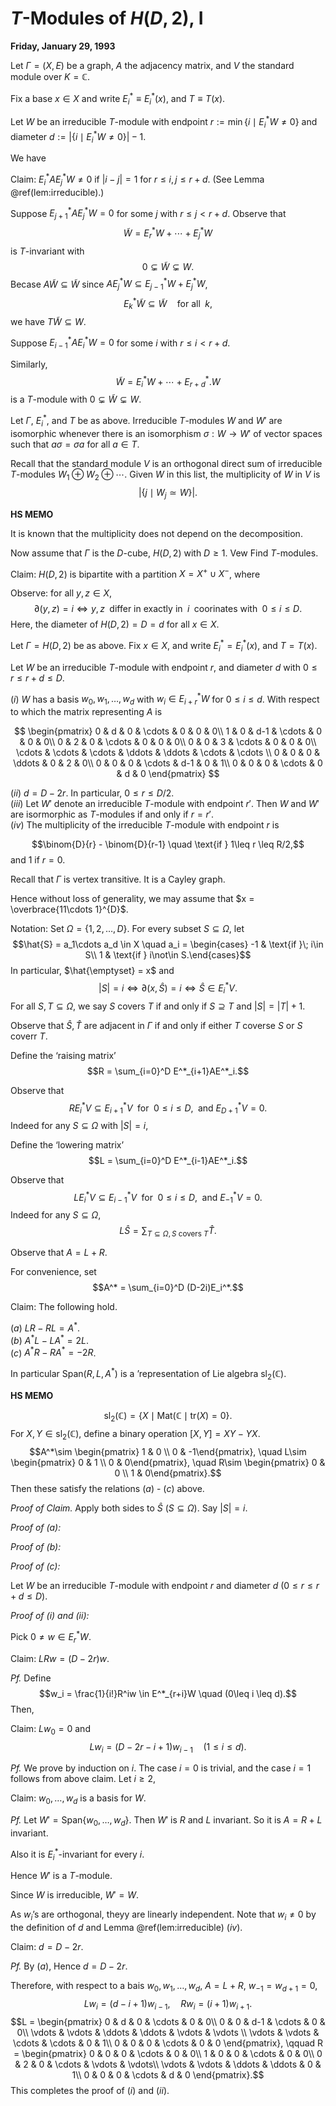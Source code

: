 # $T$-Modules of $H(D,2)$, I {#lec5}
**Friday, January 29, 1993**

Let $\Gamma = (X, E)$ be a graph, $A$ the adjacency matrix, and $V$ the standard module over $K = \mathbb{C}$.

Fix a base $x\in X$ and write $E_i^* \equiv E_i^*(x)$, and $T \equiv T(x)$. 

Let $W$ be an irreducible $T$-module with endpoint $r:= \min\{i\mid E_i^*W \neq 0\}$ and diameter $d:=|\{i\mid E_i^*W\neq 0\}|-1$. 

We have 
\begin{align}
E_i^*W & \neq 0 & r\leq i \leq r+d\\
& = 0 & 0 \leq i < r \;\text{ or }\; r+d < i \leq d(x).
\end{align}

Claim: $E_i^*AE_j^*W \neq 0$ if $|i-j| = 1$ for $r\leq i,j\leq r+d$. (See Lemma \@ref(lem:irreducible).)

Suppose $E_{j+1}^*AE_j^*W = 0$ for some $j$ with $r \leq j < r+d$.
Observe that
$$\tilde{W} = E^*_rW + \cdots + E^*_jW$$
is $T$-invariant with 
$$0 \subsetneq \tilde{W} \subsetneq W.$$
Becase $A\tilde{W} \subseteq \tilde{W}$ since $AE_j^*W \subseteq E^*_{j-1}W + E^*_jW$, 
$$E_k^*\tilde{W} \subseteq \tilde{W} \quad\text{for all }\; k,$$
we have $T\tilde{W} \subseteq{W}$.

Suppose $E_{i-1}^*AE_i^*W = 0$ for some $i$ with $r \leq i < r+d$. 

Similarly,
$$\tilde{W} = E^*_iW + \cdots + E^*_{r+d}.W$$
is a $T$-module with $0\subsetneq \tilde{W} \subsetneq W$.

:::{.definition #isomorphic-modules}
Let $\Gamma$, $E^*_i$, and $T$ be as above. Irreducible $T$-modules $W$ and $W'$ are isomorphic\index{isomorphic} whenever there is an isomorphism $\sigma: W \to W'$ of vector spaces such that $a\sigma = \sigma a$ for all $a\in T$. 
:::

Recall that the standard module $V$ is an orthogonal direct sum of irreducible $T$-modules $W_1 \oplus W_2 \oplus \cdots$. Given $W$ in this list, the multiplicity\index{multiplicity} of $W$ in $V$ is 
$$|\{j \mid W_j \simeq W\}|.$$

:::{.hs}
**HS MEMO**

It is known that the multiplicity does not depend on the decomposition.
:::

Now assume that $\Gamma$ is the $D$-cube, $H(D,2)$ with $D\geq 1$. Vew 
\begin{align}
X & = \{a_1\cdots a_D\mid a_i\in \{1, -1\}, 1\leq i\leq D\},\\
E & = \{xy\mid x, y\in X, \; x, y \;\text{ differ in exactly 1 coordinate.}\}.
\end{align}
Find $T$-modules.

Claim: $H(D,2)$ is bipartite with a partition $X = X^+ \cup X^-$, where
\begin{align}
X^+ & = \{a_1\cdots a_D\in X\mid \prod a_i > 0\}\\
X^- & = \{a_1\cdots a_D \in X \mid \prod a_i < 0\}
\end{align}

Observe: for all $y, z\in X$, 
$$\partial(y,z) = i \Leftrightarrow y, z \; \text{ differ in exactly in }\; i\; \text{ coorinates with }\; 0\leq i\leq D.$$
Here, the diameter of $H(D, 2) = D = d$ for all $x\in X$.

:::{.theorem #hd2-modules}
Let $\Gamma = H(D,2)$ be as above. Fix $x\in X$, and write $E_i^* = E^*_i(x)$, and $T = T(x)$. 

Let $W$ be an irreducible $T$-module with endpoint $r$, and diameter $d$ with $0\leq r \leq r+d\leq D$.

| $(i)$ $W$ has a basis $w_0, w_1, \ldots, w_d$ with $w_i\in E^*_{i+r}W$ for $0\leq i\leq d$. With respect to which the matrix representing $A$ is 
$$
\begin{pmatrix}
0 & d & 0 & \cdots & 0 & 0 & 0\\
1 & 0 & d-1 & \cdots & 0 & 0 & 0\\
0 & 2 & 0 & \cdots & 0 & 0 & 0\\
0 & 0 & 3 & \cdots & 0 & 0 & 0\\
\cdots & \cdots & \cdots & \ddots & \ddots & \cdots & \cdots \\
0 & 0 & 0 & \ddots & 0 & 2 & 0\\
0 & 0 & 0 & \cdots & d-1 & 0 & 1\\
0 & 0 & 0 & \cdots & 0 & d & 0
\end{pmatrix}
$$

| $(ii)$ $d= D-2r$. In particular, $0\leq r\leq D/2$.

| $(iii)$ Let $W'$ denote an irreducible $T$-module with endpoint $r'$. Then $W$ and $W'$ are isormorphic as $T$-modules if and only if $r = r'$.

| $(iv)$ The multiplicity of the irreducible $T$-module with endpoint $r$ is 
$$\binom{D}{r} - \binom{D}{r-1} \quad \text{if } 1\leq r \leq R/2,$$
and $1$ if $r = 0$.
:::

:::{.proof}
Recall that $\Gamma$ is vertex transitive. It is a Cayley graph.

Hence without loss of generality, we may assume that 
$x = \overbrace{11\cdots 1}^{D}$.

Notation: Set $\Omega = \{1, 2, \ldots, D\}$. For every subset $S \subseteq \Omega$, let 
$$\hat{S} = a_1\cdots a_d \in X \quad a_i = \begin{cases} -1 & \text{if }\; i\in S\\ 1 & \text{if } i\not\in S.\end{cases}$$
In particular, $\hat{\emptyset} = x$ and 
$$|S| = i \Leftrightarrow \partial(x, \hat{S}) = i \Leftrightarrow \hat{S}\in E^*_iV.$$
For all $S, T\subseteq \Omega$, we say $S$ covers $T$ if and only if $S\supseteq T$ and $|S| = |T| +1$.

Observe that $\hat{S}, \hat{T}$ are adjacent in $\Gamma$ if and only if either $T$ coverse $S$ or $S$ coverr $T$.

Define the 'raising matrix'
$$R = \sum_{i=0}^D E^*_{i+1}AE^*_i.$$

Observe that
$$RE_i^*V \subseteq E^*_{i+1} V \; \text{ for }\; 0\leq i \leq D, \; \text{ and }E^*_{D+1}V = 0.$$
Indeed for any $S\subseteq \Omega$ with $|S| = i$,
\begin{align}
R\hat{S} & = RE^*_i\hat{S} \\
& = E^*_{i+1}A\hat{S} \\
& = \sum_{T_1 \subseteq \Omega, S \text{ covers }T_1} E^*_{i+1}\widehat{T_1} + \sum_{T \subseteq \Omega, T \text{ covers }S} E^*_{i+1}\hat{T}\\
& = \sum_{T \subseteq \Omega, T \text{ covers }S} E^*_{i+1}\hat{T}.
\end{align}

Define the 'lowering matrix'
$$L = \sum_{i=0}^D E^*_{i-1}AE^*_i.$$

Observe that
$$LE_i^*V \subseteq E^*_{i-1}V \; \text{ for }\; 0\leq i \leq D, \; \text{ and }E^*_{-1}V = 0.$$
Indeed for any $S\subseteq \Omega$,
$$L\hat{S} = \sum_{T\subseteq \Omega, S \text{ covers }T} \hat{T}.$$

Observe that $A = L + R$.

For convenience, set
$$A^* = \sum_{i=0}^D (D-2i)E_i^*.$$

Claim: The following hold.

| $(a)$ $LR - RL = A^*$.
| $(b)$ $A^*L - LA^* = 2L$.
| $(c)$ $A^*R - RA^* = -2R$.

In particular $\mathrm{Span}(R,L, A^*)$ is a 'representation of Lie algebra $\mathrm{sl}_2(\mathbb{C})$.


:::{.hs name="Lie Algebra sl2(C)"}
**HS MEMO**

$$\mathrm{sl}_2(\mathbb{C}) = \{X\mid \mathrm{Mat}(\mathbb{C} \mid \mathrm{tr}(X) = 0\}.$$
For $X, Y\in \mathrm{sl}_2(\mathbb{C})$, define a binary operation $[X, Y] = XY - YX$.
$$A^*\sim \begin{pmatrix} 1 & 0 \\ 0 & -1\end{pmatrix}, \quad L\sim \begin{pmatrix} 0 & 1 \\ 0 & 0\end{pmatrix}, \quad R\sim \begin{pmatrix} 0 & 0 \\ 1 & 0\end{pmatrix}.$$
Then these satisfy the relations $(a)$ - $(c)$ above.
:::

_Proof of Claim._
Apply both sides to $\hat{S}$ \quad $(S\subseteq \Omega)$. Say $|S| = i$.

_Proof of $(a)$:_
\begin{align} 
(LR - RL)\hat{S} & = L\left(\sum_{\substack{T \subseteq \Omega, T \text{ covers }S\\(D-i \text{ of them})}}\hat{T}\right) - R \left(\sum_{\substack{U \subseteq \Omega, S \text{ covers }U\\(i \text{ of them})}}\hat{T}\right)\\
& = (D-i)\hat{S} + \sum_{V \subseteq \Omega, |V| = i, |S\cap V| = i-1}\hat{V} - \left(i\hat{S} + \sum_{V \subseteq \Omega, |V| = i, |S\cap V| = i-1}\hat{V}\right)\\
& = (D-2i)\hat{S}\\
& = A^*\hat{S}.
\end{align}

_Proof of $(b)$:_
\begin{align} 
(A^*L - LA^*)\hat{S} & = (D-2(i-1))L\hat{S} - (D-2i)L\hat{S} \quad (\text{since} \; L\hat{S}\in E^*_{i-1}V)\\
& = 2L\hat{S}.
\end{align}

_Proof of $(c)$:_
\begin{align} 
(A^*R - RA^*)\hat{S} & = (D-2(i+1))R\hat{S} - (D-2i)R\hat{S} \quad (\text{since} \; R\hat{S}\in E^*_{i+1}V)\\
& = 2R\hat{S}.
\end{align}

Let $W$ be an irreducible $T$-module with endpoint $r$ and diameter $d$ $(0\leq r \leq r+d \leq D)$.

_Proof of $(i)$ and $(ii)$:_

Pick $0\neq w \in E^*_rW$.

Claim: $LRw = (D-2r)w$.

_Pf._ 
\begin{align} 
LRw & = (A^*+RL)w \quad (\text{by Claim }(a))\\
& = A^*w \quad (Lw \in E^*_{r-1}W = 0)\\
& (D-2r)w.
\end{align}
Define
$$w_i = \frac{1}{i!}R^iw \in E^*_{r+i}W \quad (0\leq i \leq d).$$
Then,
\begin{align}
Rw_i & = (i+1)w_{i+1}\quad (0\leq i \leq d)\\
Rw_d & = 0 \quad (\text{by definition of }d)
\end{align}

Claim: $Lw_0 = 0$ and 
$$Lw_i = (D-2r-i+1)w_{i-1} \quad (1\leq i\leq d).$$

_Pf._ We prove by induction on $i$.
The case $i=0$ is trivial, and the case $i=1$ follows from above claim. 
Let $i\geq 2$, 
\begin{align}
Lw_i & = \frac{1}{i}LRw_{i-1} = \frac{1}{i}(A^*+RL)w_{i-1} \quad (\text{by Claim (a)})\\
& \quad \text{(by induction hypothesis)}\\
& = \frac{1}{i}((D-2(r+i-1))w_{i-1} + (D-2r-(i-1)+1)Rw_{i-2} \quad (Rw_{i-2} = (i-1)w_{i-1})\\
& = \frac{1}{i}i(D-2r-i+1)w_{i-1}\\
& = (D-2r-i+1)w_{i-1}.
\end{align}

Claim: $w_0, \ldots, w_d$ is a basis for $W$.

_Pf._ 
Let $W' = \mathrm{Span}\{w_0, \ldots, w_d\}$. Then $W'$ is $R$ and $L$ invariant. So it is $A = R+L$ invariant. 

Also it is $E^*_i$-invariant for every $i$. 

Hence $W'$ is a $T$-module. 

Since $W$ is irreducible, $W' = W$.

As $w_i$'s are orthogonal, theyy are linearly independent. Note that $w_i\neq 0$ by the definition of $d$ and Lemma \@ref(lem:irreducible) $(iv)$.

Claim: $d = D-2r$.

_Pf._ 
By $(a)$,
\begin{align}
0 & = (LR - RL - A^*)w_d \\
& = 0 - (D-2r-d+1)Rw_{d-1} - (D-2(r+d))w_d\\
& = -d(D-2r-d+1)w_d - (D-2(r+d))w_d\\
& = (-dD + 2rd + d^2 - d - D + 2r + 2d)w_d\\
& = (d^2 + (2r-D+1)d + 2r - D)w_d\\
& = (d+2r-D)(d+1)w_d.
\end{align}
Hence $d = D-2r$.

Therefore, with respect to a bais $w_0, w_1, \ldots, w_d$, 
$A = L+R$, $w_{-1} = w_{d+1} = 0$,
$$Lw_i = (d-i+1)w_{i-1}, \quad Rw_i = (i+1)w_{i+1}.$$
$$L = \begin{pmatrix} 0 & d & 0 & \cdots & 0 & 0\\
0 & 0 & d-1 & \cdots & 0 & 0\\
\vdots & \vdots & \ddots & \ddots & \vdots & \vdots \\
\vdots & \vdots & \cdots & \cdots & 0 & 1\\
0 & 0 & 0 & \cdots & 0 & 0
\end{pmatrix}, \qquad 
R = \begin{pmatrix} 0 & 0 & 0 & \cdots & 0 & 0\\
1 & 0 & 0 & \cdots & 0 & 0\\
0 & 2 & 0 & \cdots & \vdots & \vdots\\
\vdots & \vdots & \ddots  & \ddots & 0 & 1\\
0 & 0 & 0 & \cdots & d & 0
\end{pmatrix}.$$
This completes the proof of $(i)$ and $(ii)$.
:::
